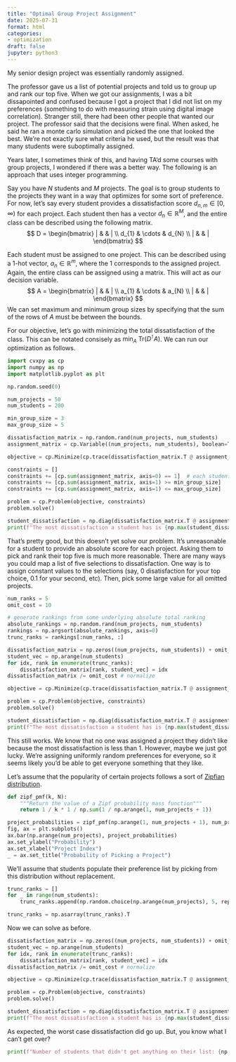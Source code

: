 ```yaml
---
title: "Optimal Group Project Assignment"
date: 2025-07-31
format: html
categories:
- optimization
draft: false
jupyter: python3
---
```


My senior design project was essentially randomly assigned. 

The professor gave us a list of potential projects and told us to group up and rank our top five. When we got our assignments, I was a bit dissapointed and confused because I got a project that I did not list on my preferences (something to do with measuring strain using digital image correlation). Stranger still, there had been other people that wanted our project. The professor said that the decisions were final. When asked, he said he ran a monte carlo simulation and picked the one that looked the best. We're not exactly sure what criteria he used, but the result was that many students were suboptimally assigned.

Years later, I sometimes think of this, and having TA'd some courses with group projects, I wondered if there was a better way. The following is an approach that uses integer programming.

Say you have $N$ students and $M$ projects. The goal is to group students to the projects they want in a way that optimizes for some sort of preference. For now, let's say every student provides a dissatisfaction score $d_{n,m} \in [0, \infty)$ for each project. Each student then has a vector $d_n \in \mathbb R^M$, and the entire class can be described using the following matrix.
$$
D = \begin{bmatrix}
| & & | \\
d_{1} & \cdots & d_{N} \\
| & & |
\end{bmatrix}
$$

Each student must be assigned to one project. This can be described using a 1-hot vector, $a_n\in\mathbb R^m$, where the 1 corresponds to the assigned project. Again, the entire class can be assigned using a matrix. This will act as our decision variable.
$$
A = \begin{bmatrix}
| & & | \\
a_{1} & \cdots & a_{N} \\
| & & |
\end{bmatrix}
$$
We can set maximum and minimum group sizes by specifying that the sum of the rows of $A$ must be between the bounds.

For our objective, let's go with minimizing the total dissatisfaction of the class. This can be notated consisely as $\min_A\ \text{Tr}(D^\intercal A)$. We can run our optimization as follows.
```python
import cvxpy as cp
import numpy as np
import matplotlib.pyplot as plt

np.random.seed(0)

num_projects = 50
num_students = 200

min_group_size = 3
max_group_size = 5

dissatisfaction_matrix = np.random.rand(num_projects, num_students)
assignment_matrix = cp.Variable((num_projects, num_students), boolean=True)

objective = cp.Minimize(cp.trace(dissatisfaction_matrix.T @ assignment_matrix))

constraints = []
constraints += [cp.sum(assignment_matrix, axis=0) == 1]  # each student gets assigned to only 1 project
constraints += [cp.sum(assignment_matrix, axis=1) >= min_group_size]
constraints += [cp.sum(assignment_matrix, axis=1) <= max_group_size]

problem = cp.Problem(objective, constraints)
problem.solve()

student_dissatisfaction = np.diag(dissatisfaction_matrix.T @ assignment_matrix.value)
print(f"The most dissatisfaction a student has is {np.max(student_dissatisfaction):.2f}/1.0")
```

That's pretty good, but this doesn't yet solve our problem. It's unreasonable for a student to provide an absolute score for each project. Asking them to pick and rank their top five is much more reasonable. There are many ways you could map a list of five selections to dissatisfaction. One way is to assign constant values to the selections (say, 0 disatisfaction for your top choice, 0.1 for your second, etc). Then, pick some large value for all omitted projects.

```python
num_ranks = 5
omit_cost = 10

# generate rankings from some underlying absolute total ranking
absolute_rankings = np.random.rand(num_projects, num_students)
rankings = np.argsort(absolute_rankings, axis=0)
trunc_ranks = rankings[:num_ranks, :]

dissatisfaction_matrix = np.zeros((num_projects, num_students)) + omit_cost
student_vec = np.arange(num_students)
for idx, rank in enumerate(trunc_ranks):
    dissatisfaction_matrix[rank, student_vec] = idx
dissatisfaction_matrix /= omit_cost # normalize

objective = cp.Minimize(cp.trace(dissatisfaction_matrix.T @ assignment_matrix))

problem = cp.Problem(objective, constraints)
problem.solve()

student_dissatisfaction = np.diag(dissatisfaction_matrix.T @ assignment_matrix.value)
print(f"The most dissatisfaction a student has is {np.max(student_dissatisfaction):.2f}/1.0")
```

This still works. We know that no one was assigned a project they didn't like because the most dissatisfaction is less than 1. However, maybe we just got lucky. We're assigning uniformly random preferences for everyone, so it seems likely you'd be able to get everyone something that they like. 

Let's assume that the popularity of certain projects follows a sort of [Zipfian distribution](https://en.wikipedia.org/wiki/Zipf%27s_law). 

```python
def zipf_pmf(k, N):
    """Return the value of a Zipf probability mass function"""
    return 1 / k * 1 / np.sum(1 / np.arange(1, num_projects + 1))

project_probabilities = zipf_pmf(np.arange(1, num_projects + 1), num_projects)
fig, ax = plt.subplots()
ax.bar(np.arange(num_projects), project_probabilities)
ax.set_ylabel("Probability")
ax.set_xlabel("Project Index")
_ = ax.set_title("Probability of Picking a Project")
```

We'll assume that students populate their preference list by picking from this distribution without replacement. 

```python
trunc_ranks = []
for _ in range(num_students):
    trunc_ranks.append(np.random.choice(np.arange(num_projects), 5, replace=False, p=project_probabilities))

trunc_ranks = np.asarray(trunc_ranks).T
```

Now we can solve as before.
```python
dissatisfaction_matrix = np.zeros((num_projects, num_students)) + omit_cost
student_vec = np.arange(num_students)
for idx, rank in enumerate(trunc_ranks):
    dissatisfaction_matrix[rank, student_vec] = idx
dissatisfaction_matrix /= omit_cost # normalize

objective = cp.Minimize(cp.trace(dissatisfaction_matrix.T @ assignment_matrix))

problem = cp.Problem(objective, constraints)
problem.solve()

student_dissatisfaction = np.diag(dissatisfaction_matrix.T @ assignment_matrix.value)
print(f"The most dissatisfaction a student has is {np.max(student_dissatisfaction):.2f}/1.0")
```

As expected, the worst case dissatisfaction did go up. But, you know what I can't get over?

```python
print(f"Number of students that didn't get anything on their list: {np.sum(student_dissatisfaction == 1)}.")
```
